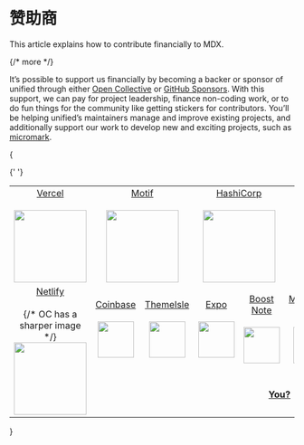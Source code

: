 # 赞助商

This article explains how to contribute financially to MDX.

{/* more */}

It’s possible to support us financially by becoming a backer or sponsor of
unified through either [Open Collective][oc] or [GitHub Sponsors][gh].
With this support, we can pay for project leadership, finance non-coding work,
or to do fun things for the community like getting stickers for contributors.
You’ll be helping unified’s maintainers manage and improve existing projects,
and additionally support our work to develop new and exciting projects, such
as [micromark][].

{

{' '}

<table>
  <tr valign="middle">
    <td width="20%" align="center" rowSpan="2" colSpan="2">
      <a href="https://vercel.com">Vercel</a>
      <br />
      <br />
      <a href="https://vercel.com">
        <img
          src="https://avatars1.githubusercontent.com/u/14985020?s=256&v=4"
          width="128"
          style={{ display: 'block', maxWidth: '100%' }}
        />
      </a>
    </td>
    <td width="20%" align="center" rowSpan="2" colSpan="2">
      <a href="https://motif.land">Motif</a>
      <br />
      <br />
      <a href="https://motif.land">
        <img
          src="https://avatars1.githubusercontent.com/u/74457950?s=256&v=4"
          width="128"
          style={{ display: 'block', maxWidth: '100%' }}
        />
      </a>
    </td>
    <td width="20%" align="center" rowSpan="2" colSpan="2">
      <a href="https://www.hashicorp.com">HashiCorp</a>
      <br />
      <br />
      <a href="https://www.hashicorp.com">
        <img
          src="https://avatars1.githubusercontent.com/u/761456?s=256&v=4"
          width="128"
          style={{ display: 'block', maxWidth: '100%' }}
        />
      </a>
    </td>
    <td width="20%" align="center" rowSpan="2" colSpan="2">
      <a href="https://www.gitbook.com">GitBook</a>
      <br />
      <br />
      <a href="https://www.gitbook.com">
        <img
          src="https://avatars1.githubusercontent.com/u/7111340?s=256&v=4"
          width="128"
        />
      </a>
    </td>
    <td width="20%" align="center" rowSpan="2" colSpan="2">
      <a href="https://www.gatsbyjs.org">Gatsby</a>
      <br />
      <br />
      <a href="https://www.gatsbyjs.org">
        <img
          src="https://avatars1.githubusercontent.com/u/12551863?s=256&v=4"
          width="128"
          style={{ display: 'block', maxWidth: '100%' }}
        />
      </a>
    </td>
  </tr>
  <tr valign="middle" />
  <tr valign="middle">
    <td width="20%" align="center" rowSpan="2" colSpan="2">
      <a href="https://www.netlify.com">Netlify</a>
      <br />
      <br />
      {/* OC has a sharper image */}
      <a href="https://www.netlify.com">
        <img
          src="https://images.opencollective.com/netlify/4087de2/logo/256.png"
          width="128"
          style={{ display: 'block', maxWidth: '100%' }}
        />
      </a>
    </td>
    <td width="10%" align="center">
      <a href="https://www.coinbase.com">Coinbase</a>
      <br />
      <br />
      <a href="https://www.coinbase.com">
        <img
          src="https://avatars1.githubusercontent.com/u/1885080?s=256&v=4"
          width="64"
          style={{ display: 'block', maxWidth: '100%' }}
        />
      </a>
    </td>
    <td width="10%" align="center">
      <a href="https://themeisle.com">ThemeIsle</a>
      <br />
      <br />
      <a href="https://themeisle.com">
        <img
          src="https://avatars1.githubusercontent.com/u/58979018?s=128&v=4"
          width="64"
          style={{ display: 'block', maxWidth: '100%' }}
        />
      </a>
    </td>
    <td width="10%" align="center">
      <a href="https://expo.io">Expo</a>
      <br />
      <br />
      <a href="https://expo.io">
        <img
          src="https://avatars1.githubusercontent.com/u/12504344?s=128&v=4"
          width="64"
          style={{ display: 'block', maxWidth: '100%' }}
        />
      </a>
    </td>
    <td width="10%" align="center">
      <a href="https://boostnote.io">Boost Note</a>
      <br />
      <br />
      <a href="https://boostnote.io">
        <img
          src="https://images.opencollective.com/boosthub/6318083/logo/128.png"
          width="64"
          style={{ display: 'block', maxWidth: '100%' }}
        />
      </a>
    </td>
    <td width="10%" align="center">
      <a href="https://markdown.space">Markdown Space</a>
      <br />
      <br />
      <a href="https://markdown.space">
        <img
          src="https://images.opencollective.com/markdown-space/e1038ed/logo/128.png"
          width="64"
          style={{ display: 'block', maxWidth: '100%' }}
        />
      </a>
    </td>
    <td width="10%" align="center">
      <a href="https://www.holloway.com">Holloway</a>
      <br />
      <br />
      <a href="https://www.holloway.com">
        <img
          src="https://avatars1.githubusercontent.com/u/35904294?s=128&v=4"
          width="64"
          style={{ display: 'block', maxWidth: '100%' }}
        />
      </a>
    </td>
    <td width="10%" />
    <td width="10%" />
  </tr>
  <tr valign="middle">
    <td width="100%" align="center" colSpan="8">
      <br />
      <a href="https://opencollective.com/unified">
        <strong>You?</strong>
      </a>
      <br />
      <br />
    </td>
  </tr>
</table>
}

[oc]: https://opencollective.com/unified
[gh]: https://github.com/sponsors/unifiedjs
[micromark]: https://github.com/micromark/micromark
